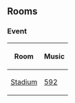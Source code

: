 
==Rooms==
===Event===
<center>
{|class="wikitable" border="1"
!Room
!Music
|-
|[[Media:WelcomeRussiaStadium.swf|Stadium]]||[[Media:Music592.swf|592]]
|}
</center>

{{Events}}